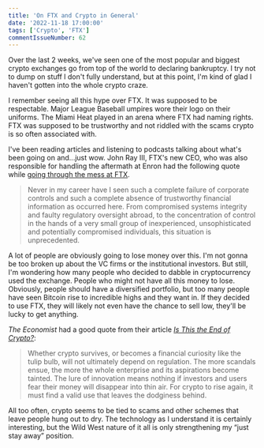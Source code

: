 ```yaml
---
title: 'On FTX and Crypto in General'
date: '2022-11-18 17:00:00'
tags: ['Crypto', 'FTX']
commentIssueNumber: 62
---
```


Over the last 2 weeks, we've seen one of the most popular and biggest crypto exchanges go from top of the world to declaring bankruptcy. I try not to dump on stuff I don't fully understand, but at this point, I'm kind of glad I haven't gotten into the whole crypto craze.

I remember seeing all this hype over FTX. It was supposed to be respectable. Major League Baseball umpires wore their logo on their uniforms. The Miami Heat played in an arena where FTX had naming rights. FTX was supposed to be trustworthy and not riddled with the scams crypto is so often associated with.

I've been reading articles and listening to podcasts talking about what's been going on and...just wow. John Ray III, FTX's new CEO, who was also responsible for handling the aftermath at Enron had the following quote while [going through the mess at FTX](https://apnews.com/article/ftx-trading-former-ceo-d2c2b881dc0eb0ec37b454674f446b52).

> Never in my career have I seen such a complete failure of corporate controls and such a complete absence of trustworthy financial information as occurred here. From compromised systems integrity and faulty regulatory oversight abroad, to the concentration of control in the hands of a very small group of inexperienced, unsophisticated and potentially compromised individuals, this situation is unprecedented.

A lot of people are obviously going to lose money over this. I'm not gonna be too broken up about the VC firms or the institutional investors. But still, I'm wondering how many people who decided to dabble in cryptocurrency used the exchange. People who might not have all this money to lose. Obviously, people should have a diversified portfolio, but too many people have seen Bitcoin rise to incredible highs and they want in. If they decided to use FTX, they will likely not even have the chance to sell low, they'll be lucky to get anything.

_The Economist_ had a good quote from their article [_Is This the End of Crypto?_](https://www.economist.com/leaders/2022/11/17/is-this-the-end-of-crypto):

> Whether crypto survives, or becomes a financial curiosity like the tulip bulb, will not ultimately depend on regulation. The more scandals ensue, the more the whole enterprise and its aspirations become tainted. The lure of innovation means nothing if investors and users fear their money will disappear into thin air. For crypto to rise again, it must find a valid use that leaves the dodginess behind.

All too often, crypto seems to be tied to scams and other schemes that leave people hung out to dry. The technology as I understand it is certainly interesting, but the Wild West nature of it all is only strengthening my “just stay away” position.